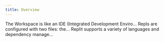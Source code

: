 ```yaml
---
title: Overview
---
```


<CardGroup cols={2}>
  <Card
    title="Introduction to the Workspace"
    icon="code"
    href="../replit-workspace/introduction-to-workspace"
  >
    The Workspace is like an IDE (Integrated Development Enviro...
  </Card>
  <Card
    title="Configure a Replit"
    icon="gear"
    href="../replit-workspace/configuring-repl"
  >
    Repls are configured with two files: the...
  </Card>
  <Card
    title="Dependency Management"
    icon="box"
    href="/replit-workspace/dependency-management"
  >
    Replit supports a variety of languages and dependency manage...
  </Card>
</CardGroup>
